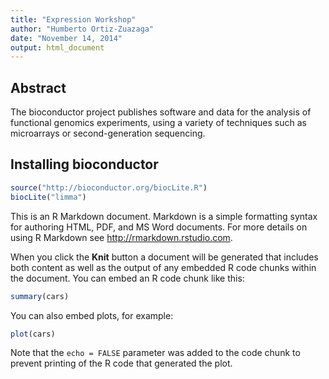 ```yaml
---
title: "Expression Workshop"
author: "Humberto Ortiz-Zuazaga"
date: "November 14, 2014"
output: html_document
---
```


## Abstract

The bioconductor project publishes software and data for the analysis of functional genomics experiments, using a variety of techniques such as microarrays or second-generation sequencing. 

## Installing bioconductor

```r
source("http://bioconductor.org/biocLite.R")
biocLite("limma")
```

This is an R Markdown document. Markdown is a simple formatting syntax for authoring HTML, PDF, and MS Word documents. For more details on using R Markdown see <http://rmarkdown.rstudio.com>.

When you click the **Knit** button a document will be generated that includes both content as well as the output of any embedded R code chunks within the document. You can embed an R code chunk like this:

```r
summary(cars)
```

You can also embed plots, for example:

```r
plot(cars)
```

Note that the `echo = FALSE` parameter was added to the code chunk to prevent printing of the R code that generated the plot.
